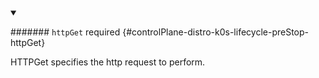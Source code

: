 


<details className="config-field" data-expandable="true" open>
<summary>

####### `httpGet` <span className="config-field-required" data-required="false">required</span> <span className="config-field-type"></span> <span className="config-field-default"></span> <span className="config-field-enum"></span> {#controlPlane-distro-k0s-lifecycle-preStop-httpGet}

HTTPGet specifies the http request to perform.

</summary>

<PartialHttpgetreference />


</details>
